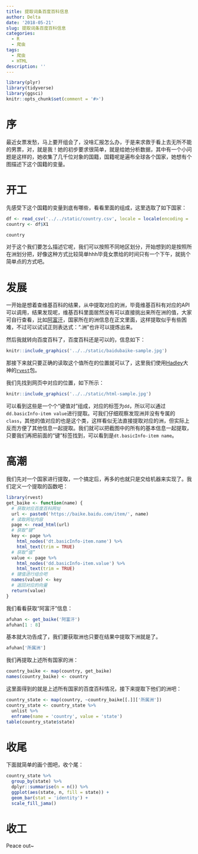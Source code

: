 ```yaml
---
title: 提取词条百度百科信息
author: Delta
date: '2018-05-21'
slug: 提取词条百度百科信息
categories:
  - R
  - 爬虫
tags:
  - 爬虫
  - HTML
description: ''
---
```


```r
library(plyr)
library(tidyverse)
library(ggsci)
knitr::opts_chunk$set(comment = '#>')
```

# 序
最近女票发愁，马上要开组会了，没啥汇报怎么办，于是来求救于看上去无所不能的男票，对，就是我！她的初步要求很简单，就是给她分析数据，其中有一个小问题是这样的，她收集了几千位对象的国籍，国籍呢是遍布全球各个国家，她想有个图描述下这个国籍的变量。

# 开工
先感受下这个国籍的变量到底有哪些，看看里面的组成，这里选取了如下国家：
```r
df <- read_csv('../../static/country.csv', locale = locale(encoding = 'GB18030'), col_names = FALSE)
country <- df$X1
```

```r
country
```


对于这个我们要怎么描述它呢，我们可以按照不同地区划分，开始想到的是按照所在洲划分把，好像这种方式比较简单hhh毕竟女票给的时间只有一个下午，就挑个简单点的方式吧。

# 发展
一开始是想着查维基百科的结果，从中提取对应的洲，毕竟维基百科有对应的API可以调用，结果发现呢，维基百科里面居然没有可以直接挑出来所在洲的值，大家可自行查看，比如[阿富汗](https://www.wikiwand.com/zh-hans/%E9%98%BF%E5%AF%8C%E6%B1%97)，国家所在的洲信息在正文里面，这样提取似乎有些困难，不过可以试试正则表达式：".洲"也许可以提炼出来。

然后我就转向百度百科了，百度百科还是可以的，信息如下：
```r
knitr::include_graphics('../../static/baidubaike-sample.jpg')
```


那接下来就只要正确的读取这个值所在的位置就可以了，这里我们使用[Hadley](http://hadley.nz/index.html)大神的[`rvest`](https://github.com/hadley/rvest)包。

我们先找到网页中对应的位置，如下所示：
```r
knitr::include_graphics('../../static/html-sample.jpg')
```

可以看到这些是一个个“键值对”组成，对应的标签为`dd`，所以可以通过`dd.basicInfo-item value`进行提取。可我们仔细观察发现洲并没有专属的`class`，其他的值对应的也是这个类，这样看似无法直接提取对应的洲，但实际上反而方便了其他信息一起提取。我们就可以把截图中的所有的基本信息一起提取，只要我们再把前面的“键”标签找到，可以看到是`dt.basicInfo-item name`。

# 高潮
我们先对一个国家进行提取，一个搞定后，再多的也就只是交给机器来实现了。我们定义一个提取的函数吧：
```r
library(rvest)
get_baike <- function(name) {
  # 获取对应百度百科网址
  url <- paste0('https://baike.baidu.com/item/', name)
  # 读取网址内容
  page <- read_html(url)
  # 获取“键”
  key <- page %>% 
    html_nodes('dt.basicInfo-item.name') %>% 
    html_text(trim = TRUE)
  # 获取“值”
  value <- page %>% 
    html_nodes('dd.basicInfo-item.value') %>% 
    html_text(trim = TRUE)
  # 键值进行组合吧
  names(value) <- key
  # 返回对应的向量
  return(value)
}
```


我们看看获取“阿富汗”信息：
```r
afuhan <- get_baike('阿富汗')
afuhan[1 : 8]
```


基本就大功告成了，我们要获取洲也只要在结果中提取下洲就是了。
```r
afuhan['所属洲']
```

我们再提取上述所有国家的洲：
```r
country_baike <- map(country, get_baike)
names(country_baike) <- country
```

这里面得到的就是上述所有国家的百度百科情况，接下来提取下他们的洲吧：

```r
country_state <- map(country, ~country_baike[[.]]['所属洲'])
country_state <- country_state %>% 
  unlist %>% 
  enframe(name = 'country', value = 'state')
table(country_state$state)
```

# 收尾
下面就简单的画个图吧，收个尾：
```r
country_state %>% 
  group_by(state) %>% 
  dplyr::summarise(n = n()) %>% 
  ggplot(aes(state, n, fill = state)) +
  geom_bar(stat = 'identity') +
  scale_fill_jama()
```

# 收工
Peace out~
